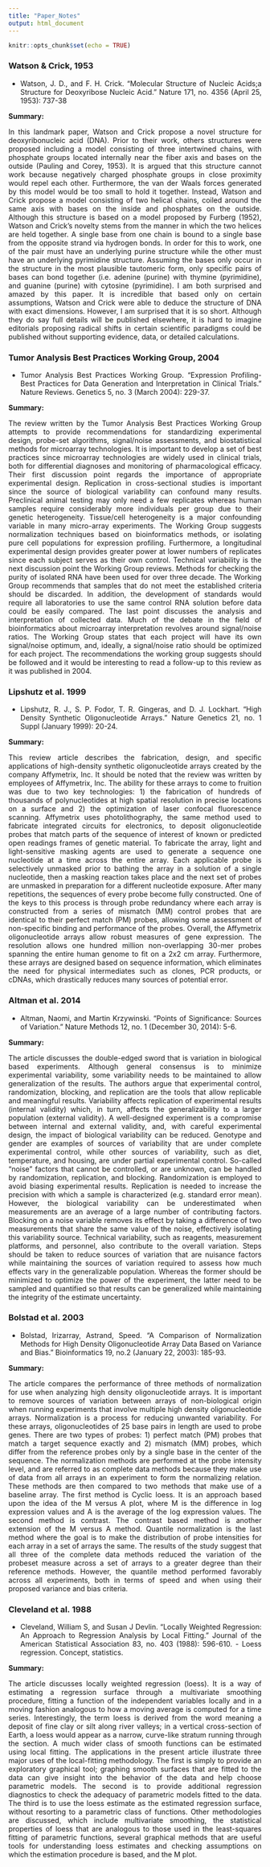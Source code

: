 ```yaml
---
title: "Paper_Notes"
output: html_document
---
```


```r
knitr::opts_chunk$set(echo = TRUE)
```

<style>
body {
text-align: justify}
</style>

### Watson & Crick, 1953

- Watson, J. D., and F. H. Crick. "Molecular Structure of Nucleic Acids;a Structure for Deoxyribose Nucleic Acid." Nature 171, no. 4356 (April 25, 1953): 737-38

**Summary:**

In this landmark paper, Watson and Crick propose a novel structure for deoxyribonucleic acid (DNA). Prior to their work, others structures were proposed including a model consisting of three intertwined chains, with phosphate groups located internally near the fiber axis and bases on the outside (Pauling and Corey, 1953). It is argued that this structure cannot work because negatively charged phosphate groups in close proximity would repel each other. Furthermore, the van der Waals forces generated by this model would be too small to hold it together. Instead, Watson and Crick propose a model consisting of two helical chains, coiled around the same axis with bases on the inside and phosphates on the outside. Although this structure is based on a model proposed by Furberg (1952), Watson and Crick's novelty stems from the manner in which the two helices are held together. A single base from one chain is bound to a single base from the opposite strand via hydrogen bonds. In order for this to work, one of the pair must have an underlying purine structure while the other must have an underlying pyrimidine structure. Assuming the bases only occur in the structure in the most plausible tautomeric form, only specific pairs of bases can bond together (i.e. adenine (purine) with thymine (pyrimidine), and guanine (purine) with cytosine (pyrimidine). I am both surprised and amazed by this paper. It is incredible that based only on certain assumptions, Watson and Crick were able to deduce the structure of DNA with exact dimensions. However, I am surprised that it is so short. Although they do say full details will be published elsewhere, it is hard to imagine editorials proposing radical shifts in certain scientific paradigms could be published without supporting evidence, data, or detailed calculations.

### Tumor Analysis Best Practices Working Group, 2004

- Tumor Analysis Best Practices Working Group. "Expression Profiling-Best Practices for Data Generation and Interpretation in Clinical Trials." Nature Reviews. Genetics 5, no. 3 (March 2004): 229-37.

**Summary:**

The review written by the Tumor Analysis Best Practices Working Group attempts to provide recommendations for standardizing experimental design, probe-set algorithms, signal/noise assessments, and biostatistical methods for microarray technologies. It is important to develop a set of best practices since microarray technologies are widely used in clinical trials, both for differential diagnoses and monitoring of pharmacological efficacy. Their first discussion point regards the importance of appropriate experimental design. Replication in cross-sectional studies is important since the source of biological variability can confound many results. Preclinical animal testing may only need a few replicates whereas human samples require considerably more individuals per group due to their genetic heterogeneity. Tissue/cell heterogeneity is a major confounding variable in many micro-array experiments. The Working Group suggests normalization techniques based on bioinformatics methods, or isolating pure cell populations for expression profiling. Furthermore, a longitudinal experimental design provides greater power at lower numbers of replicates since each subject serves as their own control. Technical variability is the next discussion point the Working Group reviews. Methods for checking the purity of isolated RNA have been used for over three decade. The Working Group recommends that samples that do not meet the established criteria should be discarded. In addition, the development of standards would require all laboratories to use the same control RNA solution before data could be easily compared. The last point discusses the analysis and interpretation of collected data. Much of the debate in the field of bioinformatics about microarray interpretation revolves around signal/noise ratios. The Working Group states that each project will have its own signal/noise optimum, and, ideally, a signal/noise ratio should be optimized for each project. The recommendations the working group suggests should be followed and it would be interesting to read a follow-up to this review as it was published in 2004.

### Lipshutz et al. 1999
- Lipshutz, R. J., S. P. Fodor, T. R. Gingeras, and D. J. Lockhart. "High Density Synthetic Oligonucleotide Arrays." Nature Genetics 21, no. 1 Suppl (January 1999): 20-24.

**Summary:**

This review article describes the fabrication, design, and specific applications of high-density synthetic oligonucleotide arrays created by the company Affymetrix, Inc. It should be noted that the review was written by employees of Affymetrix, Inc. The ability for these arrays to come to fruition was due to two key technologies: 1) the fabrication of hundreds of thousands of polynucleotides at high spatial resolution in precise locations on a surface and 2) the optimization of laser confocal fluorescence scanning. Affymetrix uses photolithography, the same method used to fabricate integrated circuits for electronics, to deposit oligonucleotide probes that match parts of the sequence of interest of known or predicted open readings frames of genetic material. To fabricate the array, light and light-sensitive masking agents are used to generate a sequence one nucleotide at a time across the entire array. Each applicable probe is selectively unmasked prior to bathing the array in a solution of a single nucleotide, then a masking reaction takes place and the next set of probes are unmasked in preparation for a different nucleotide exposure. After many repetitions, the sequences of every probe become fully constructed. One of the keys to this process is through probe redundancy where each array is constructed from a series of mismatch (MM) control probes that are identical to their perfect match (PM) probes, allowing some assessment of non-specific binding and performance of the probes. Overall, the Affymetrix oligonucleotide arrays allow robust measures of gene expression. The resolution allows one hundred million non-overlapping 30-mer probes spanning the entire human genome to fit on a 2x2 cm array. Furthermore, these arrays are designed based on sequence information, which eliminates the need for physical intermediates such as clones, PCR products, or cDNAs, which drastically reduces many sources of potential error.

### Altman et al. 2014

- Altman, Naomi, and Martin Krzywinski. "Points of Significance: Sources of Variation." Nature Methods 12, no. 1 (December 30, 2014): 5-6.

**Summary:**

The article discusses the double-edged sword that is variation in biological based experiments. Although general consensus is to minimize experimental variability, some variability needs to be maintained to allow generalization of the results. The authors argue that experimental control, randomization, blocking, and replication are the tools that allow replicable and meaningful results. Variability affects replication of experimental results (internal validity) which, in turn, affects the generalizability to a larger population (external validity). A well-designed experiment is a compromise between internal and external validity, and, with careful experimental design, the impact of biological variability can be reduced. Genotype and gender are examples of sources of variability that are under complete experimental control, while other sources of variability, such as diet, temperature, and housing, are under partial experimental control. So-called "noise" factors that cannot be controlled, or are unknown, can be handled by randomization, replication, and blocking. Randomization is employed to avoid biasing experimental results. Replication is needed to increase the precision with which a sample is characterized (e.g. standard error mean). However, the biological variability can be underestimated when measurements are an average of a large number of contributing factors. Blocking on a noise variable removes its effect by taking a difference of two measurements that share the same value of the noise, effectively isolating this variability source. Technical variability, such as reagents, measurement platforms, and personnel, also contribute to the overall variation. Steps should be taken to reduce sources of variation that are nuisance factors while maintaining the sources of variation required to assess how much effects vary in the generalizable population. Whereas the former should be minimized to optimize the power of the experiment, the latter need to be sampled and quantified so that results can be generalized while maintaining the integrity of the estimate uncertainty.

### Bolstad et al. 2003

- Bolstad, Irizarray, Astrand, Speed. "A Comparison of Normalization Methods for High Density Oligonucleotide Array Data Based on Variance and Bias." Bioinformatics 19, no.2 (January 22, 2003): 185-93.

**Summary:**

The article compares the performance of three methods of normalization for use when analyzing high density oligonucleotide arrays. It is important to remove sources of variation between arrays of non-biological origin when running experiments that involve multiple high density oligonucleotide arrays. Normalization is a process for reducing unwanted variability. For these arrays, oligonucleotides of 25 base pairs in length are used to probe genes. There are two types of probes: 1) perfect match (PM) probes that match a target sequence exactly and 2) mismatch (MM) probes, which differ from the reference probes only by a single base in the center of the sequence. The normalization methods are performed at the probe intensity level, and are referred to as complete data methods because they make use of data from all arrays in an experiment to form the normalizing relation. These methods are then compared to two methods that make use of a baseline array. The first method is Cyclic loess. It is an approach based upon the idea of the M versus A plot, where M is the difference in log expression values and A is the average of the log expression values. The second method is contrast. The contrast based method is another extension of the M versus A method. Quantile normalization is the last method where the goal is to make the distribution of probe intensities for each array in a set of arrays the same. The results of the study suggest that all three of the complete data methods reduced the variation of the probeset measure across a set of arrays to a greater degree than their reference methods. However, the quantile method performed favorably across all experiments, both in terms of speed and when using their proposed variance and bias criteria.

### Cleveland et al. 1988

- Cleveland, William S, and Susan J Devlin. "Locally Weighted Regression: An Approach to Regression Analysis by Local Fitting." Journal of the American Statistical Association 83, no. 403 (1988): 596-610. - Loess regression. Concept, statistics.

**Summary:**

The article discusses locally weighted regression (loess). It is a way of estimating a regression surface through a multivariate smoothing procedure, fitting a function of the independent variables locally and in a moving fashion analogous to how a moving average is computed for a time series. Interestingly, the term loess is derived from the word meaning a deposit of fine clay or silt along river valleys; in a vertical cross-section of Earth, a loess would appear as a narrow, curve-like stratum running through the section. A much wider class of smooth functions can be estimated using local fitting. The applications in the present article illustrate three major uses of the local-fitting methodology. The first is simply to provide an exploratory graphical tool; graphing smooth surfaces that are fitted to the data can give insight into the behavior of the data and help choose parametric models. The second is to provide additional regression diagnostics to check the adequacy of parametric models fitted to the data. The third is to use the loess estimate as the estimated regression surface, without resorting to a parametric class of functions. Other methodologies are discussed, which include multivariate smoothing, the statistical properties of loess that are analogous to those used in the least-squares fitting of parametric functions, several graphical methods that are useful tools for understanding loess estimates and checking assumptions on which the estimation procedure is based, and the M plot.
